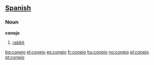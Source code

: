 == [[Spanish]] ==

===Noun===
'''conejo'''

# [[rabbit]]

[[bg:conejo]]
[[el:conejo]]
[[es:conejo]]
[[fr:conejo]]
[[hu:conejo]]
[[no:conejo]]
[[pl:conejo]]
[[pt:conejo]]